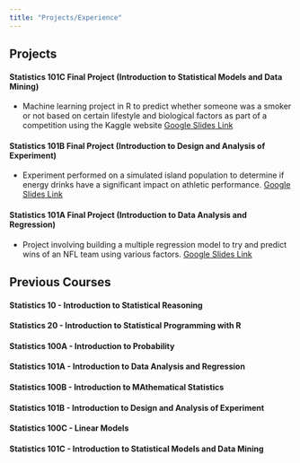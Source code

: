 ```yaml
---
title: "Projects/Experience"
---
```


## Projects

#### Statistics 101C Final Project (Introduction to Statistical Models and Data Mining)
- Machine learning project in R to predict whether someone was a smoker or not based on certain lifestyle and biological factors as part of a competition using the Kaggle website [Google Slides Link](https://docs.google.com/presentation/d/1ozBFodJBxps4U9hkx_eGGpnwcKITCoNoyIWxfaBNY-Q/edit#slide=id.g2a161431db0_0_54)

#### Statistics 101B Final Project (Introduction to Design and Analysis of Experiment)
- Experiment performed on a simulated island population to determine if energy drinks have a significant impact on athletic performance. [Google Slides Link](https://docs.google.com/presentation/d/1ozBFodJBxps4U9hkx_eGGpnwcKITCoNoyIWxfaBNY-Q/edit#slide=id.g2a161431db0_0_54)

#### Statistics 101A Final Project (Introduction to Data Analysis and Regression)
- Project involving building a multiple regression model to try and predict wins of an NFL team using various factors. [Google Slides Link](https://docs.google.com/presentation/d/1ABkCrryNkFEnjbylDbhy7L88r2qF9sKF6N6PCOl4614/edit#slide=id.p)

## Previous Courses

#### Statistics 10 - Introduction to Statistical Reasoning

#### Statistics 20 - Introduction to Statistical Programming with R

#### Statistics 100A - Introduction to Probability

#### Statistics 101A - Introduction to Data Analysis and Regression

#### Statistics 100B - Introduction to MAthematical Statistics

#### Statistics 101B - Introduction to Design and Analysis of Experiment

#### Statistics 100C - Linear Models

#### Statistics 101C - Introduction to Statistical Models and Data Mining